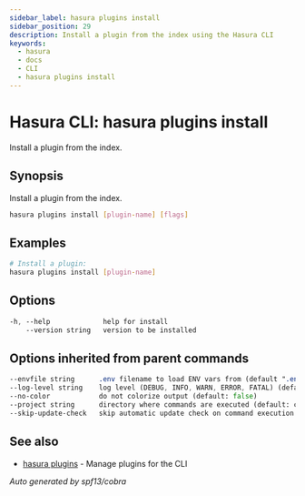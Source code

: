 ```yaml
---
sidebar_label: hasura plugins install
sidebar_position: 29
description: Install a plugin from the index using the Hasura CLI
keywords:
  - hasura
  - docs
  - CLI
  - hasura plugins install
---
```


# Hasura CLI: hasura plugins install

Install a plugin from the index.

## Synopsis

Install a plugin from the index.

```bash
hasura plugins install [plugin-name] [flags]
```

## Examples

```bash
# Install a plugin:
hasura plugins install [plugin-name]
```

## Options

```sass
-h, --help             help for install
    --version string   version to be installed
```

## Options inherited from parent commands

```sass
--envfile string      .env filename to load ENV vars from (default ".env")
--log-level string    log level (DEBUG, INFO, WARN, ERROR, FATAL) (default "INFO")
--no-color            do not colorize output (default: false)
--project string      directory where commands are executed (default: current dir)
--skip-update-check   skip automatic update check on command execution
```

## See also

* [hasura plugins](/hasura-cli/commands/hasura_plugins.mdx)	 - Manage plugins for the CLI

_Auto generated by spf13/cobra_

